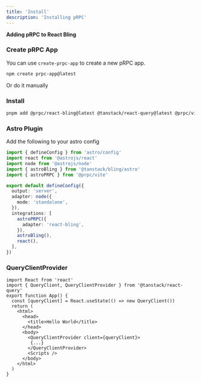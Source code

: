 ```yaml
---
title: 'Install'
description: 'Installing pRPC'
---
```


**Adding pRPC to React Bling**

### Create pRPC App

You can use `create-prpc-app` to create a new pRPC app.

```sh
npm create prpc-app@latest
```

Or do it manually

### Install

```sh
pnpm add @prpc/react-bling@latest @tanstack/react-query@latest @prpc/vite@latest
```

### Astro Plugin

Add the following to your astro config

```ts
import { defineConfig } from 'astro/config'
import react from '@astrojs/react'
import node from '@astrojs/node'
import { astroBling } from '@tanstack/bling/astro'
import { astroPRPC } from '@prpc/vite'

export default defineConfig({
  output: 'server',
  adapter: node({
    mode: 'standalone',
  }),
  integrations: [
    astroPRPC({
      adapter: 'react-bling',
    }),
    astroBling(),
    react(),
  ],
})
```

### QueryClientProvider

```tsx
import React from 'react'
import { QueryClient, QueryClientProvider } from '@tanstack/react-query'
export function App() {
  const [queryClient] = React.useState(() => new QueryClient())
  return (
    <html>
      <head>
        <title>Hello World</title>
      </head>
      <body>
        <QueryClientProvider client={queryClient}>
         {...}
        </QueryClientProvider>
        <Scripts />
      </body>
    </html>
  )
}
```
